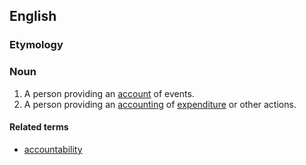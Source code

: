 ==English==

===Etymology===
{{suffix|account|er|lang=en}}

===Noun===
{{en-noun}}

# A person providing an [[account]] of events.
# A person providing an [[accounting]] of [[expenditure]] or other actions.

====Related terms====
* [[accountability]]